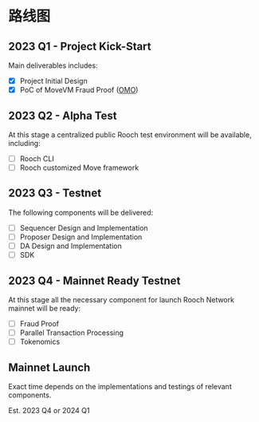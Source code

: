 # 路线图

## 2023 Q1 - Project Kick-Start

Main deliverables includes:

- [x] Project Initial Design
- [x] PoC of MoveVM Fraud Proof ([OMO](https://github.com/rooch-network/omo))

## 2023 Q2 - Alpha Test

At this stage a centralized public Rooch test environment will be available, including:

- [ ] Rooch CLI
- [ ] Rooch customized Move framework

## 2023 Q3 - Testnet

The following components will be delivered:

- [ ] Sequencer Design and Implementation
- [ ] Proposer Design and Implementation
- [ ] DA Design and Implementation
- [ ] SDK

## 2023 Q4 - Mainnet Ready Testnet

At this stage all the necessary component for launch Rooch Network mainnet will be ready:

- [ ] Fraud Proof
- [ ] Parallel Transaction Processing
- [ ] Tokenomics

## Mainnet Launch

Exact time depends on the implementations and testings of relevant components.

Est. 2023 Q4 or 2024 Q1
